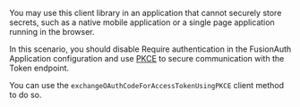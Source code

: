 
You may use this client library in an application that cannot securely store secrets, such as a native mobile application or a single page application running in the browser. 

In this scenario, you should disable <InlineField>Require authentication</InlineField> in the FusionAuth Application configuration and use [PKCE](https://tools.ietf.org/html/rfc7636) to secure communication with the Token endpoint.

You can use the `exchangeOAuthCodeForAccessTokenUsingPKCE` client method to do so.

